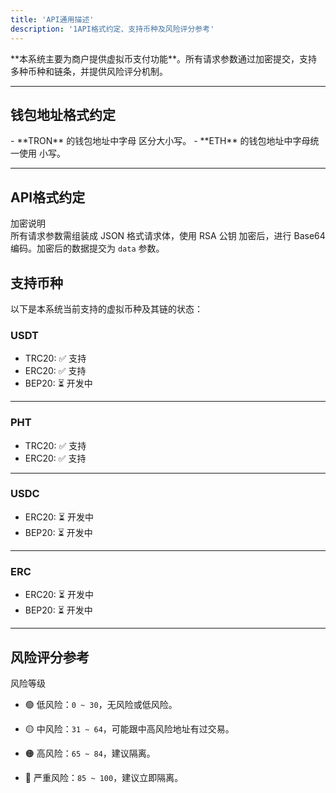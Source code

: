 ```yaml
---
title: 'API通用描述'
description: '1API格式约定、支持币种及风险评分参考'
---
```


<Callout type="info" className="rounded-lg border-l-4 border-blue-500 bg-blue-50 p-4">
**本系统主要为商户提供虚拟币支付功能**。所有请求参数通过加密提交，支持多种币种和链条，并提供风险评分机制。
</Callout>

---

## 钱包地址格式约定

<div className="bg-gray-50 p-4 rounded-lg border border-gray-200">
- **TRON** 的钱包地址中字母 <span className="text-blue-600 font-semibold">区分大小写</span>。  
- **ETH** 的钱包地址中字母统一使用 <span className="text-blue-600 font-semibold">小写</span>。
</div>

---

## API格式约定

<Badge type="info" className="bg-blue-500 text-white px-2 py-1 rounded">
加密说明
</Badge>  
<div className="bg-gray-50 p-4 rounded-lg border border-gray-200">
所有请求参数需组装成 <span className="text-blue-600 font-semibold">JSON 格式请求体</span>，使用 <span className="text-blue-600 font-semibold">RSA 公钥</span> 加密后，进行 <span className="text-blue-600 font-semibold">Base64 编码</span>。加密后的数据提交为 <code className="bg-gray-100 px-1 py-0.5 rounded">data</code> 参数。
</div>


## 支持币种

以下是本系统当前支持的虚拟币种及其链的状态：

### USDT

- TRC20: <span className="bg-green-100 text-green-800 px-2 py-1 rounded">✅ 支持</span>  
- ERC20: <span className="bg-green-100 text-green-800 px-2 py-1 rounded">✅ 支持</span>  
- BEP20: <span className="bg-yellow-100 text-yellow-800 px-2 py-1 rounded">⏳ 开发中</span>  

---

### PHT

- TRC20: <span className="bg-green-100 text-green-800 px-2 py-1 rounded">✅ 支持</span>  
- ERC20: <span className="bg-green-100 text-green-800 px-2 py-1 rounded">✅ 支持</span>  

---

### USDC

- ERC20: <span className="bg-yellow-100 text-yellow-800 px-2 py-1 rounded">⏳ 开发中</span>  
- BEP20: <span className="bg-yellow-100 text-yellow-800 px-2 py-1 rounded">⏳ 开发中</span>  

---

### ERC

- ERC20: <span className="bg-yellow-100 text-yellow-800 px-2 py-1 rounded">⏳ 开发中</span>  
- BEP20: <span className="bg-yellow-100 text-yellow-800 px-2 py-1 rounded">⏳ 开发中</span>  

---

## 风险评分参考

<Badge type="warning" className="bg-yellow-500 text-white px-2 py-1 rounded">风险等级</Badge>

<div className="bg-gray-50 p-4 rounded-lg border border-gray-200">

- 🟢 <span className="font-semibold">低风险</span>：`0 ~ 30`，无风险或低风险。  

- 🟡 <span className="font-semibold">中风险</span>：`31 ~ 64`，可能跟中高风险地址有过交易。  

- 🟠 <span className="font-semibold">高风险</span>：`65 ~ 84`，建议隔离。  

- 🔴 <span className="font-semibold">严重风险</span>：`85 ~ 100`，建议立即隔离。  

</div>